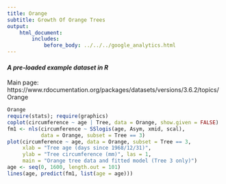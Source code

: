 ```yaml
---
title: Orange
subtitle: Growth Of Orange Trees
output:
    html_document:
        includes:
            before_body: ../../../google_analytics.html
---
```


#### *A pre-loaded example dataset in R*
Main page: https://www.rdocumentation.org/packages/datasets/versions/3.6.2/topics/Orange

```r
Orange
require(stats); require(graphics)
coplot(circumference ~ age | Tree, data = Orange, show.given = FALSE)
fm1 <- nls(circumference ~ SSlogis(age, Asym, xmid, scal),
           data = Orange, subset = Tree == 3)
plot(circumference ~ age, data = Orange, subset = Tree == 3,
     xlab = "Tree age (days since 1968/12/31)",
     ylab = "Tree circumference (mm)", las = 1,
     main = "Orange tree data and fitted model (Tree 3 only)")
age <- seq(0, 1600, length.out = 101)
lines(age, predict(fm1, list(age = age)))
```
